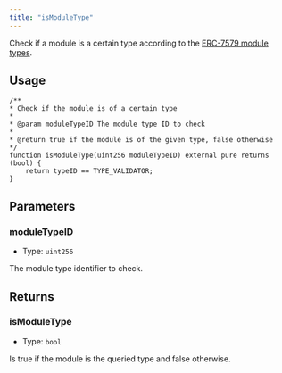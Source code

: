 ```yaml
---
title: "isModuleType"
---
```


Check if a module is a certain type according to the [ERC-7579 module types](https://eips.ethereum.org/EIPS/eip-7579#modules).

## Usage

```solidity
/**
* Check if the module is of a certain type
*
* @param moduleTypeID The module type ID to check
*
* @return true if the module is of the given type, false otherwise
*/
function isModuleType(uint256 moduleTypeID) external pure returns (bool) {
    return typeID == TYPE_VALIDATOR;
}
```

## Parameters

### moduleTypeID

- Type: `uint256`

The module type identifier to check.

## Returns

### isModuleType

- Type: `bool`

Is true if the module is the queried type and false otherwise.
